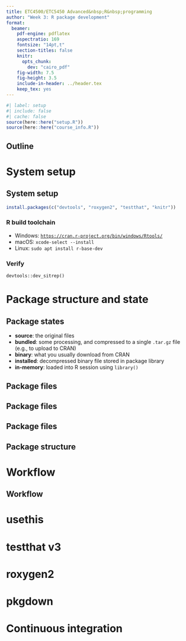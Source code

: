 ```yaml
---
title: ETC4500/ETC5450 Advanced&nbsp;R&nbsp;programming
author: "Week 3: R package development"
format:
  beamer:
    pdf-engine: pdflatex
    aspectratio: 169
    fontsize: "14pt,t"
    section-titles: false
    knitr:
      opts_chunk:
        dev: "cairo_pdf"
    fig-width: 7.5
    fig-height: 3.5
    include-in-header: ../header.tex
    keep_tex: yes
---
```


```r
#| label: setup
#| include: false
#| cache: false
source(here::here("setup.R"))
source(here::here("course_info.R"))
```

## Outline

\vspace*{0.4cm}
\tableofcontents

# System setup
## System setup

```r
install.packages(c("devtools", "roxygen2", "testthat", "knitr"))
```

\pause

### R build toolchain

* Windows: [`https://cran.r-project.org/bin/windows/Rtools/`](https://cran.r-project.org/bin/windows/Rtools/)
* macOS: `xcode-select --install`
* Linux: `sudo apt install r-base-dev`

\pause

### Verify
`devtools::dev_sitrep()`

# Package structure and state

## Package states

* **source**: the original files
* **bundled**: some processing, and compressed to a single `.tar.gz` file (e.g., to upload to CRAN)
* **binary**: what you usually download from CRAN
* **installed**: decompressed binary file stored in package library
* **in-memory**: loaded into R session using `library()`

## Package files

\placefig{0}{1.2}{width=16cm, height = 30cm}{../diagrams/package-files.png}

## Package files

\placefig{0}{1.2}{width=16cm, height = 30cm, trim = 0 0 0 316, clip=true}{../diagrams/package-files.png}

## Package files

\placefig{0}{1.2}{width=16cm, height = 30cm, trim = 0 0 0 540, clip=true}{../diagrams/package-files.png}

## Package structure


# Workflow
## Workflow

\full{../diagrams/workflow.png}

# usethis

# testthat v3

# roxygen2

# pkgdown

# Continuous integration
